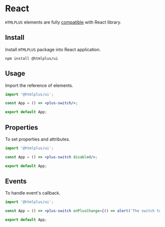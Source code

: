 # React

`HTMLPLUS` elements are fully [compatible](https://custom-elements-everywhere.com/#react) with React library.

## Install

Install `HTMLPLUS` package into React application.

```shell
npm install @htmlplus/ui
```

## Usage

Import the reference of elements.

```jsx
import '@htmlplus/ui';

const App = () => <plus-switch/>;

export default App;
```

## Properties

To set properties and attributes.

```jsx
import '@htmlplus/ui';

const App = () => <plus-switch disabled/>;

export default App;
```

## Events

To handle event's callback.

```jsx
import '@htmlplus/ui';

const App = () => <plus-switch onPlusChange={() => alert('The switch toggled!')} />;

export default App;
```
